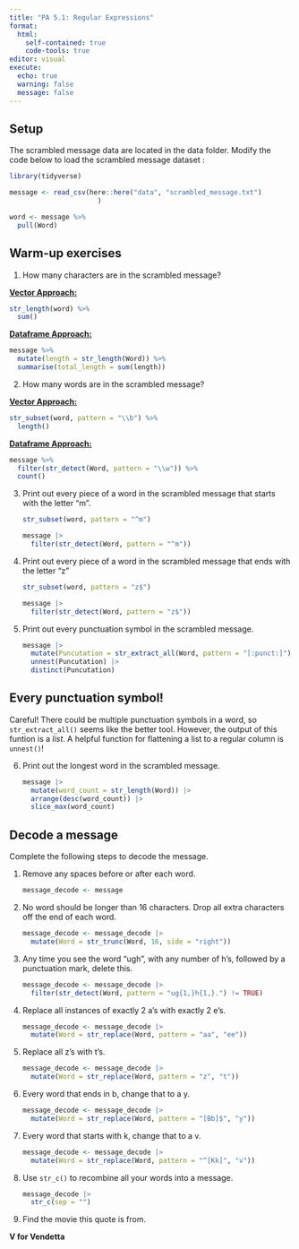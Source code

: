 ```yaml
---
title: "PA 5.1: Regular Expressions"
format: 
  html: 
    self-contained: true
    code-tools: true
editor: visual
execute: 
  echo: true
  warning: false
  message: false
---
```


## Setup

The scrambled message data are located in the data folder. Modify the code below to load the scrambled message dataset :

```r
library(tidyverse)
```

```r
message <- read_csv(here::here("data", "scrambled_message.txt")
                      )
```

```r
word <- message %>% 
  pull(Word)
```

## Warm-up exercises

1.  How many characters are in the scrambled message?

[**Vector Approach:**]{.underline}

```r
str_length(word) %>% 
  sum()
```

[**Dataframe Approach:**]{.underline}

```r
message %>% 
  mutate(length = str_length(Word)) %>% 
  summarise(total_length = sum(length))
```

2.  How many words are in the scrambled message?

[**Vector Approach:**]{.underline}

```r
str_subset(word, pattern = "\\b") %>% 
  length()
```

[**Dataframe Approach:**]{.underline}

```r
message %>% 
  filter(str_detect(Word, pattern = "\\w")) %>% 
  count() 
```

3.  Print out every piece of a word in the scrambled message that starts with the letter "m".

    ```r
    str_subset(word, pattern = "^m")

    message |>
      filter(str_detect(Word, pattern = "^m"))
    ```

4.  Print out every piece of a word in the scrambled message that ends with the letter "z"

    ```r
    str_subset(word, pattern = "z$")

    message |>
      filter(str_detect(Word, pattern = "z$"))
    ```

5.  Print out every punctuation symbol in the scrambled message.

    ```r
    message |>
      mutate(Puncutation = str_extract_all(Word, pattern = "[:punct:]")) |>
      unnest(Puncutation) |>
      distinct(Puncutation)

    ```

::: callout-tip
# Every punctuation symbol!

Careful! There could be multiple punctuation symbols in a word, so `str_extract_all()` seems like the better tool. However, the output of this funtion is a *list*. A helpful function for flattening a list to a regular column is `unnest()`!
:::

6.  Print out the longest word in the scrambled message.

    ```r
    message |>
      mutate(word_count = str_length(Word)) |>
      arrange(desc(word_count)) |>
      slice_max(word_count)
      
    ```

## Decode a message

Complete the following steps to decode the message.

1.  Remove any spaces before or after each word.

    ```r
    message_decode <- message
    ```

2.  No word should be longer than 16 characters. Drop all extra characters off the end of each word.

    ```r
    message_decode <- message_decode |>
      mutate(Word = str_trunc(Word, 16, side = "right"))
    ```

3.  Any time you see the word "ugh", with any number of h's, followed by a punctuation mark, delete this.

    ```r
    message_decode <- message_decode |>
      filter(str_detect(Word, pattern = "ug{1,}h{1,}.") != TRUE)
    ```

4.  Replace all instances of exactly 2 a's with exactly 2 e's.

    ```r
    message_decode <- message_decode |>
      mutate(Word = str_replace(Word, pattern = "aa", "ee"))
    ```

5.  Replace all z's with t's.

    ```r
    message_decode <- message_decode |>
      mutate(Word = str_replace(Word, pattern = "z", "t"))
    ```

6.  Every word that ends in b, change that to a y.

    ```r
    message_decode <- message_decode |>
      mutate(Word = str_replace(Word, pattern = "[Bb]$", "y"))
    ```

7.  Every word that starts with k, change that to a v.

    ```r
    message_decode <- message_decode |>
      mutate(Word = str_replace(Word, pattern = "^[Kk]", "v"))
    ```

8.  Use `str_c()` to recombine all your words into a message.

    ```r
    message_decode |>
      str_c(sep = "")
    ```

9.  Find the movie this quote is from.

**V for Vendetta**
